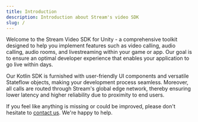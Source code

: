 ```yaml
---
title: Introduction
description: Introduction about Stream's video SDK
slug: /
---
```


Welcome to the Stream Video SDK for Unity - a comprehensive toolkit designed to help you implement features such as video calling, audio calling, audio rooms, and livestreaming within your game or app.
Our goal is to ensure an optimal developer experience that enables your application to go live within days.

Our Kotlin SDK is furnished with user-friendly UI components and versatile Stateflow objects, making your development process seamless.
Moreover, all calls are routed through Stream's global edge network, thereby ensuring lower latency and higher reliability due to proximity to end users.


If you feel like anything is missing or could be improved, please don't hesitate to [contact us](https://getstream.io/contact/). We're happy to help.
